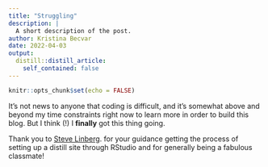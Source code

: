 ```yaml
---
title: "Struggling"
description: |
  A short description of the post.
author: Kristina Becvar
date: 2022-04-03
output:
  distill::distill_article:
    self_contained: false
---
```



```r
knitr::opts_chunk$set(echo = FALSE)
```

It's not news to anyone that coding is difficult, and it's somewhat above and beyond my time constraints right now to learn more in order to build this blog. But I think (!) I **finally** got this thing going.

Thank you to [Steve Linberg](https://www.slinberg.net/){target="_blank"}. for your guidance getting the process of setting up a distill site through RStudio and for generally being a fabulous classmate!

